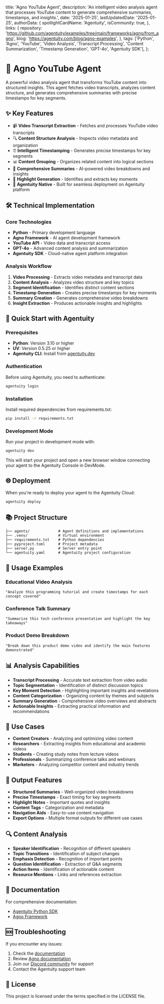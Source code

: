   title: 'Agno YouTube Agent',
  description: 'An intelligent video analysis agent that processes YouTube content to generate comprehensive summaries, timestamps, and insights.',
  date: '2025-01-25',
  lastUpdatedDate: '2025-01-25',
  authorData: {
    spotlightCardName: 'Agentuity',
    isCommunity: true,
  },
  links: {
    repository: 'https://github.com/agentuity/examples/tree/main/frameworks/agno/from_agno',
    blog: 'https://agentuity.com/blog/agno-examples',
  },
  tags: ['Python', 'Agno', 'YouTube', 'Video Analysis', 'Transcript Processing', 'Content Summarization', 'Timestamp Generation', 'GPT-4o', 'Agentuity SDK'],
};

# 🎥 Agno YouTube Agent

A powerful video analysis agent that transforms YouTube content into structured insights. This agent fetches video transcripts, analyzes content structure, and generates comprehensive summaries with precise timestamps for key segments.

## ✨ Key Features

- 📹 **Video Transcript Extraction** - Fetches and processes YouTube video transcripts
- 🔍 **Content Structure Analysis** - Inspects video metadata and organization
- ⏰ **Intelligent Timestamping** - Generates precise timestamps for key segments
- 📊 **Content Grouping** - Organizes related content into logical sections
- 📝 **Comprehensive Summaries** - AI-powered video breakdowns and insights
- 🎯 **Highlight Generation** - Identifies and extracts key moments
- 🚀 **Agentuity Native** - Built for seamless deployment on Agentuity platform

## 🛠️ Technical Implementation

### Core Technologies

- **Python** - Primary development language
- **Agno Framework** - AI agent development framework
- **YouTube API** - Video data and transcript access
- **GPT-4o** - Advanced content analysis and summarization
- **Agentuity SDK** - Cloud-native agent platform integration

### Analysis Workflow

1. **Video Processing** - Extracts video metadata and transcript data
2. **Content Analysis** - Analyzes video structure and key topics
3. **Segment Identification** - Identifies distinct content sections
4. **Timestamp Generation** - Creates precise timestamps for key moments
5. **Summary Creation** - Generates comprehensive video breakdowns
6. **Insight Extraction** - Produces actionable insights and highlights

## 🚀 Quick Start with Agentuity

### Prerequisites

- **Python**: Version 3.10 or higher
- **UV**: Version 0.5.25 or higher
- **Agentuity CLI**: Install from [agentuity.dev](https://agentuity.dev)

### Authentication

Before using Agentuity, you need to authenticate:

```bash
agentuity login
```

### Installation

Install required dependencies from requirements.txt:

```bash
pip install -r requirements.txt
```

### Development Mode

Run your project in development mode with:

```bash
agentuity dev
```

This will start your project and open a new browser window connecting your agent to the Agentuity Console in DevMode.

## 🌐 Deployment

When you're ready to deploy your agent to the Agentuity Cloud:

```bash
agentuity deploy
```

## 📚 Project Structure

```
├── agents/             # Agent definitions and implementations
├── .venv/              # Virtual environment
├── requirements.txt    # Python dependencies
├── pyproject.toml      # Project metadata
├── server.py           # Server entry point
└── agentuity.yaml      # Agentuity project configuration
```

## 🔧 Usage Examples

### Educational Video Analysis

```
"Analyze this programming tutorial and create timestamps for each concept covered"
```

### Conference Talk Summary

```
"Summarize this tech conference presentation and highlight the key takeaways"
```

### Product Demo Breakdown

```
"Break down this product demo video and identify the main features demonstrated"
```

## 📊 Analysis Capabilities

- **Transcript Processing** - Accurate text extraction from video audio
- **Topic Segmentation** - Identification of distinct discussion topics
- **Key Moment Detection** - Highlighting important insights and revelations
- **Content Categorization** - Organizing content by themes and subjects
- **Summary Generation** - Comprehensive video overviews and abstracts
- **Actionable Insights** - Extracting practical information and recommendations

## 🎯 Use Cases

- **Content Creators** - Analyzing and optimizing video content
- **Researchers** - Extracting insights from educational and academic videos
- **Students** - Creating study notes from lecture videos
- **Professionals** - Summarizing conference talks and webinars
- **Marketers** - Analyzing competitor content and industry trends

## 📝 Output Features

- **Structured Summaries** - Well-organized video breakdowns
- **Precise Timestamps** - Exact timing for key segments
- **Highlight Notes** - Important quotes and insights
- **Content Tags** - Categorization and metadata
- **Navigation Aids** - Easy-to-use content navigation
- **Export Options** - Multiple format outputs for different use cases

## 🔍 Content Analysis

- **Speaker Identification** - Recognition of different speakers
- **Topic Transitions** - Identification of subject changes
- **Emphasis Detection** - Recognition of important points
- **Question Identification** - Extraction of Q&A segments
- **Action Items** - Identification of actionable content
- **Resource Mentions** - Links and references extraction

## 📖 Documentation

For comprehensive documentation:
- [Agentuity Python SDK](https://agentuity.dev/SDKs/python)
- [Agno Framework](https://docs.agno.com)

## 🆘 Troubleshooting

If you encounter any issues:

1. Check the [documentation](https://agentuity.dev/SDKs/python)
2. Review [Agno documentation](https://docs.agno.com)
3. Join our [Discord community](https://discord.gg/agentuity) for support
4. Contact the Agentuity support team

## 📝 License

This project is licensed under the terms specified in the LICENSE file.

